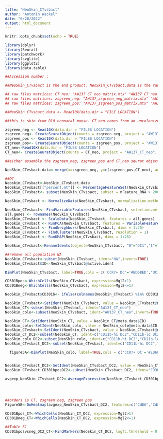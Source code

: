```yaml
---
title: "NeoSkin_CTvsbact"
author: "Antonin Weckel"
date: "6/20/2022"
output: html_document
---
```


```r
knitr::opts_chunk$set(echo = TRUE)
```

```r
library(dplyr)
library(Seurat)
library(patchwork)
library(svglite)
library(ggplot2)
library(data.table)
```

```r


##Accession number : 

##NeoSkin_CTvsbact is the end product, NeoSkin_CTvsbact.data is the raw seurat object

## raw files matrices: CT_neo: "AW137_CT_neo_matrix.mtx" "AW137_CT_neo_matrix.mtx" "AW137_CT_neo_matrix.mtx"
## raw files matrices: zsgreen_neg: "AW137_zsgreen_neg_matrix.mtx" "AW137_zsgreen_neg_matrix.mtx" "AW137_zsgreen_neg_matrix.mtx"
## raw files matrices: zsgreen_pos: "AW137_zsgreen_pos_matrix.mtx" "AW137_zsgreen_pos_matrix.mtx" "AW137_zsgreen_pos_matrix.mtx"

##NeoSkin_CTvsbact.data <- Read10X(data.dir = "FILE LOCATION")

##this is skin from D10 neonatal mouse. CT_neo comes from an uncolonized mouse. Zsgreen_neg are dendritic cells without bacterial antigen from a colonized mouse with S.epidermidis-zsgreen and Zsgreen_pos the dendritic cells with bacterial antigens

zsgreen_neg <- Read10X(data.dir = "FILES LOCATION")
zsgreen_neg<- CreateSeuratObject(counts = zsgreen_neg, project = "AW137_zsgreen_neg", min.cells = 3, min.features = 200)
zsgreen_pos <- Read10X(data.dir = "FILES LOCATION")
zsgreen_pos<- CreateSeuratObject(counts = zsgreen_pos, project = "AW137_zsgreen_pos", min.cells = 3, min.features = 200)
CT_neo<-Read10X(data.dir = "FILES LOCATION")
CT_neo<- CreateSeuratObject(counts = CT_neo, project = "AW137_CT_neo", min.cells = 3, min.features = 200)

##either assemble the zsgreen_neg, zsgreen_pos and CT_neo seurat objects and merge them as below or upload the raw merged seurat object NeoSkin_CTvsbact.data.rds

NeoSkin_CTvsbact.data<-merge(x=zsgreen_neg, y=c(zsgreen_pos,CT_neo), add.cell.id=c("zsgreen_neg","zsgreen_pos","CT_neo"), project="AW137", merge.data = TRUE)

##QC
Neoskin_CTvsbact<-NeoSkin_CTvsbact.data
NeoSkin_CTvsbact[["percent.mt"]] <- PercentageFeatureSet(NeoSkin_CTvsbact_save, pattern = "^mt-")
NeoSkin_CTvsbact<- subset(NeoSkin_CTvsbact, subset = nFeature_RNA > 200 & nFeature_RNA < 5200 & percent.mt < 12)
```

```r
NeoSkin_CTvsbact <- NormalizeData(NeoSkin_CTvsbact, normalization.method = "LogNormalize", scale.factor = 10000)

NeoSkin_CTvsbact<- FindVariableFeatures(NeoSkin_CTvsbact, selection.method = "vst", nfeatures = 2000)
all.genes <- rownames(NeoSkin_CTvsbact)
NeoSkin_CTvsbact <- ScaleData(NeoSkin_CTvsbact, features = all.genes)
NeoSkin_CTvsbact <- RunPCA(NeoSkin_CTvsbact, features = VariableFeatures(object = NeoSkin_CTvsbact))
NeoSkin_CTvsbact <- FindNeighbors(NeoSkin_CTvsbact, dims = 1:25)
NeoSkin_CTvsbact <- FindClusters(NeoSkin_CTvsbact, resolution = 1)
NeoSkin_CTvsbact <- RunUMAP(NeoSkin_CTvsbact, dims = 1:25)
```
```r
NeoSkin_CTvsbact<-RenameIdents(object=NeoSkin_CTvsbact, "0"="DC1","1"="LC","2"="CD11b-hi DC2","3"="CD11b-hi DC2","4"="CD11b-lo DC2","5"="CD11b-hi DC2","6"="DC1","7"="CD11b-hi DC2","8"="CD11b-hi DC2", "9"="LC","10"="CD11b-hi DC2","11"="CD11b-hi DC2","12"="DC1","13"="CCR7+ DC","14"="NA","15"="NA","16"="NA","17"="NA","18"="LC","19"="DC1","20"="NA","21"="CD11b-hi DC2","22"="CD11b-hi DC2","23"="DC1","24"="NA","25"="NA","26"="NA","27"="NA","28"="CD11b-hi DC2","29"="NA")

##remove all population NA
NeoSkin_CTvsbact<-subset(NeoSkin_CTvsbact, ident="NA",invert=TRUE)
NeoSkin_CTvsbact$ID<-NeoSkin_CTvsbact@active.ident

DimPlot(NeoSkin_CTvsbact, label=TRUE,cols = c('CCR7+ DC'='#ED68ED','DC1'='#E68613','CD11b-lo DC2'='#F8766D','CD11b-hi DC2'='#0CB702','LC'='#00A9FF'))


```




```r
CD301Bpos<-WhichCells(NeoSkin_CTvsbact, expression=Mgl2>1)
CD301Bneg<-WhichCells(NeoSkin_CTvsbact, expression=Mgl2<=1)

NeoSkin_CTvsbact$CD301b<- ifelse(colnames(NeoSkin_CTvsbact) %in% CD301Bpos, "CD301b-pos", "CD301b-neg")
```



```r
NeoSkin_CTvsbact<-SetIdent(NeoSkin_CTvsbact, value = NeoSkin_CTvsbact@meta.data$orig.ident)
NeoSkin_CT<-subset(NeoSkin_CTvsbact, ident="AW137_CT_neo")
NeoSkin_colo<-subset(NeoSkin_CTvsbact, ident="AW137_CT_neo",invert=TRUE)


```

```r
NeoSkin_CT<-SetIdent(NeoSkin_CT, value = NeoSkin_CT@meta.data$ID)
NeoSkin_colo<-SetIdent(NeoSkin_colo, value = NeoSkin_colo@meta.data$ID)
NeoSkin_CTvsbact<-SetIdent(NeoSkin_CTvsbact, value = NeoSkin_CTvsbact@meta.data$ID)
NeoSkin_CT_DC2<-subset(NeoSkin_CT, ident=c("CD11b-hi DC2","CD11b-lo DC2"))
NeoSkin_colo_DC2<-subset(NeoSkin_colo, ident=c("CD11b-hi DC2","CD11b-lo DC2"))
NeoSkin_CTvsbact_DC2<-subset(NeoSkin_CTvsbact, ident=c("CD11b-hi DC2","CD11b-lo DC2"))
```
```r

  figure5A<-DimPlot(NeoSkin_colo, label=TRUE,cols = c('CCR7+ DC'='#ED68ED','DC1'='#E68613','CD11b-lo DC2'='#F8766D','CD11b-hi DC2'='#0CB702','LC'='#00A9FF'), split.by="orig.ident")


NeoSkin_CTvsbact_DC2<-SetIdent(NeoSkin_CTvsbact_DC2, value = NeoSkin_CTvsbact_DC2@meta.data$CD301b)
NeoSkin_CTvsbact_CD301bposDC2<-subset(NeoSkin_CTvsbact_DC2, ident="CD301b-pos")

avgexp_NeoSkin_CTvsbact_DC2<-AverageExpression(NeoSkin_CTvsbact_CD301bposDC2, return.seurat = T, add.ident = 'orig.ident')




##orders is CT, zsgreen neg, zsgreen pos
Figure5B<-DoHeatmap(avgexp_NeoSkin_CTvsbact_DC2, features=c("Cd86","Cd80","Cd40","Tnsf4","Cd274","Fas","Socs1","Cd200","Pdcd1lg2","Il10","Il6","Il1b"), group.by = "orig.ident", draw.lines = FALSE)+scale_fill_gradientn(colors = c("blue", "white", "red"))
```
```r
CD301Bpos_CT<-WhichCells(NeoSkin_CT_DC2, expression=Mgl2>1)
CD301Bneg_CT<-WhichCells(NeoSkin_CT_DC2, expression=Mgl2<=1)

##Table S1
CD301bposvsneg_DC2_CT<-FindMarkers(NeoSkin_CT_DC2, logfc.threshold = 0.01,ident.1=CD301Bpos_CT, ident.2=CD301Bneg_CT)


```

```r


```

